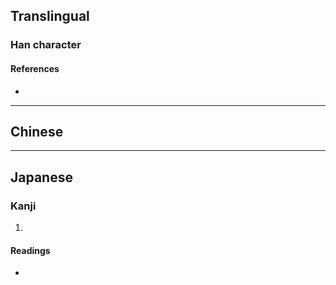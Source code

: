 {{also|迪}}
{{character info}}
==Translingual==

===Han character===
{{Han char|rn=54|rad=廴|as=05|sn=8|four=|canj=NKLW|ids=⿺廴由}}

====References====
* {{Han ref|kx=0353.031|hdz=10404.030|uh=5EF8|ud=24312}}

----

==Chinese==
{{zh-see|迪|v}}

----

==Japanese==

===Kanji===
{{ja-kanji|grade=|rs=廴05}}

# {{rfdef|ja|sort=廴05}}

====Readings====
* {{ja-readings|on=[[てき]] (teki)|kun=[[みち]] (michi)|nanori=すすむ, みち}}
